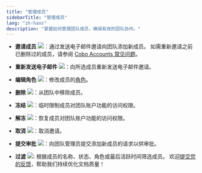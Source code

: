 ```yaml
---
title: "管理成员"
sidebarTitle: "管理成员"
lang: "zh-hans"
description: "掌握如何管理团队成员，确保有效的团队协作。"
---
```


- **邀请成员** <img src="/cn/images/organization/org2.svg" className="icon"></img>：通过发送电子邮件邀请向团队添加新成员。
    <Note>如需重新邀请之前已删除过的成员，请参阅 [Cobo Accounts 常见问题](/cn/accounts/troubleshoot)。</Note>

- **重新发送电子邮件** <img src="/en/images/organization/icon_resend email.svg" className="icon"></img>：向所选成员重新发送电子邮件邀请。
- **编辑角色** <img src="/en/images/organization/icon_edit.svg" className="icon"></img>：修改成员的[角色](/cn/portal/organization/roles-and-permissions)。
- **删除** <img src="/en/images/organization/icon_delete.svg" className="icon"></img>：从团队中移除成员。
- **冻结** <img src="/cn/images/organization/icon_freeze.svg" className="icon"></img>：临时限制成员对团队账户功能的访问权限。
- **解冻** <img src="/cn/images/organization/icon_unfreeze.svg" className="icon"></img>：恢复成员对团队账户功能的访问权限。
- **取消** <img src="/cn/images/organization/icon_cancel.svg" className="icon"></img>：取消邀请。
- **提交审批** <img src="/cn/images/organization/icon_submit for approval.svg" className="icon"></img>：向团队管理员提交添加新成员的请求以供审批。
- **过滤** <img src="/cn/images/organization/org3.svg" className="icon"></img>: 根据成员的名称、状态、角色或最后活跃时间筛选成员。
<Tip>欢迎[提交您的反馈](https://forms.zohopublic.com/cobo/form/DocumentFeedbackForm/formperma/QvLOhxJv1_JMsJ-1dleZ8Itb_7rzN-LtgvsDdxosoVI?referrername=manuals)，帮助我们持续优化文档质量！</Tip>